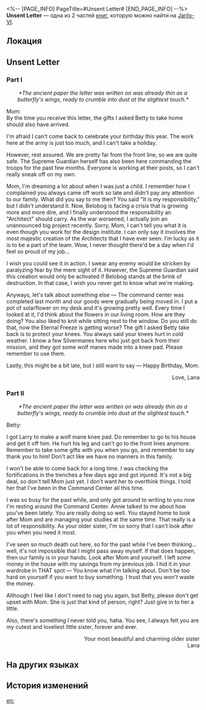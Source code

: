 <%-- [PAGE_INFO]
PageTitle=#Unsent Letter#
[END_PAGE_INFO] --%>
{{Дополнить}}
{{Книга Инфобокс
|id           = 102
|partIds      = 190233;190234
|Название     = 
|Изображение  = Иконка Письмо.png
|Мир          = Jarilo-VI
|Томов        = 2
|Автор        = <!--нужно добавить-->
|Описание     = Recorded on the flimsy piece of letter sheet was the frigid cold and warmth from Belobog of days past. It is a remnant of the past and some sort of testimony.
|Том1         = {{tx}}
|Источник1    = {{tx|Отсутствует источник}}
|Том2         = {{tx}}
|Источник2    = {{tx|Отсутствует источник}}
|Персонажи    = 
|Фракции      = 
}}
'''Unsent Letter''' — одна из 2 частей [[Книги|книг]], которую можно найти на [[Jarilo-VI]].

==Локация==
{{Отметка карты|<!--название карты-->|<!--id отметки-->}}

==Unsent Letter==
===Part I===
<div align="center">''*The ancient paper the letter was written on was already thin as a butterfly's wings, ready to crumble into dust at the slightest touch.*''</div>

Mom:<br />
By the time you receive this letter, the gifts I asked Betty to take home should also have arrived.

I'm afraid I can't come back to celebrate your birthday this year. The work here at the army is just too much, and I can't take a holiday.

However, rest assured. We are pretty far from the front line, so we are quite safe. The Supreme Guardian herself has also been here commanding the troops for the past few months. Everyone is working at their posts, so I can't really sneak off on my own.

Mom, I'm dreaming a lot about when I was just a child. I remember how I complained you always came off work so late and didn't pay any attention to our family. What did you say to me then? You said "It is my responsibility," but I didn't understand it. Now, Belobog is facing a crisis that is growing more and more dire, and I finally understood the responsibility an "Architect" should carry. As the war worsened, I actually join an unannounced big project recently. Sorry, Mom, I can't tell you what it is even though you work for the design institute. I can only say it involves the most majestic creation of the Architects that I have ever seen. I'm lucky as it is to be a part of the team. Wow, I never thought there'd be a day when I'd feel so proud of my job...

I wish you could see it in action. I swear any enemy would be stricken by paralyzing fear by the mere sight of it. However, the Supreme Guardian said this creation would only be activated if Belobog stands at the brink of destruction. In that case, I wish you never get to know what we're making.

Anyways, let's talk about something else &mdash; The command center was completed last month and our goods were gradually being moved in. I put a pot of solarflower on my desk and it's growing pretty well. Every time I looked at it, I'd think about the flowers in our living room. How are they doing? You also liked to knit while sitting next to the window. Do you still do that, now the Eternal Freeze is getting worse? The gift I asked Betty take back is to protect your knees. You always said your knees hurt in cold weather. I know a few Silvermanes here who just got back from their mission, and they got some wolf manes made into a knee pad. Please remember to use them.

Lastly, this might be a bit late, but I still want to say &mdash; Happy Birthday, Mom.<br /><div align="right">Love, Lana</div>

===Part II===
<div align="center">''*The ancient paper the letter was written on was already thin as a butterfly's wings, ready to crumble into dust at the slightest touch.*''</div>

Betty:

I got Larry to make a wolf mane knee pad. Do remember to go to his house and get it off him. He hurt his leg and can't go to the front lines anymore. Remember to take some gifts with you when you go, and remember to say thank you to him! Don't act like we have no manners in this family.

I won't be able to come back for a long time. I was checking the fortifications in the trenches a few days ago and got injured. It's not a big deal, so don't tell Mom just yet. I don't want her to overthink things. I told her that I've been in the Command Center all this time.

I was so busy for the past while, and only got around to writing to you now I'm resting around the Command Center. Annie talked to me about how you've been lately. You are really doing so well. You stayed home to look after Mom and are managing your studies at the same time. That really is a lot of responsibility. As your older sister, I'm so sorry that I can't look after you when you need it most.

I've seen so much death out here, so for the past while I've been thinking... well, it's not impossible that I might pass away myself. If that does happen, then our family is in your hands. Look after Mom and yourself. I left some money in the house with my savings from my previous job. I hid it in your wardrobe in THAT spot &mdash; You know what I'm talking about. Don't be too hard on yourself if you want to buy something. I trust that you won't waste the money.

Although I feel like I don't need to nag you again, but Betty, please don't get upset with Mom. She is just that kind of person, right? Just give in to her a little.

Also, there's something I never told you, haha. You see, I always felt you are my cutest and loveliest little sister, forever and ever.<br /><div align="right">Your most beautiful and charming older sister<br />
Lana</div>

==На других языках==
{{На других языках
|en   = Unsent Letter
|zhs  = 未能寄出的家书
|zht  = 未能寄出的家書
|ja   = 出せなかった家族への手紙
|ko   = 부치지 못한 편지
|es   = Carta sin enviar
|fr   = Lettre non expédiée
|ru   = Неотправленные письма
|th   = จดหมายถึงครอบครัวที่ไม่ได้ส่ง
|vi   = Lá Thư Nhà Chưa Thể Gửi
|de   = Nicht zugestellter Brief von zu Hause
|id   = Surat untuk Keluarga yang Tak Terkirim
|pt   = Carta Não Enviada
}}

==История изменений==
{{История изменений|3.5}}

[[en:]]